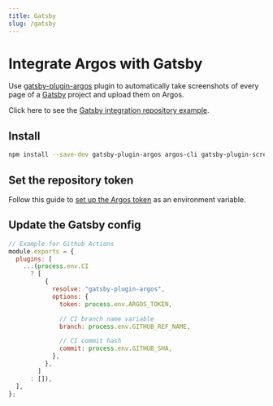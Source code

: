 ```yaml
---
title: Gatsby
slug: /gatsby
---
```


# Integrate Argos with Gatsby

Use [gatsby-plugin-argos](https://www.npmjs.com/package/gatsby-plugin-argos) plugin to automatically take screenshots of every page of a [Gatsby](https://www.gatsbyjs.com/) project and upload them on Argos.

Click here to see the [Gatsby integration repository example](https://github.com/argos-ci/argos-example-gatsby-github-actions).

## Install

```sh
npm install --save-dev gatsby-plugin-argos argos-cli gatsby-plugin-screenshot puppeteer
```

## Set the repository token

Follow this guide to [set up the Argos token](/configure-ci#set-up-the-argos-token) as an environment variable.

## Update the Gatsby config

```js
// Example for Github Actions
module.exports = {
  plugins: [
    ...(process.env.CI
      ? [
          {
            resolve: "gatsby-plugin-argos",
            options: {
              token: process.env.ARGOS_TOKEN,

              // CI branch name variable
              branch: process.env.GITHUB_REF_NAME,

              // CI commit hash
              commit: process.env.GITHUB_SHA,
            },
          },
        ]
      : []),
  ],
};
```
